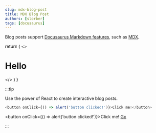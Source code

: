 ```yaml
---
slug: mdx-blog-post
title: MDX Blog Post
authors: [slorber]
tags: [docusaurus]
---
```


Blog posts support [Docusaurus Markdown features](https://docusaurus.io/docs/markdown-features), such as [MDX](https://mdxjs.com/).

  return (
   <>
       <h1> Hello </h1>
   </>
  )
}

:::tip

Use the power of React to create interactive blog posts.

```js
<button onClick={() => alert('button clicked!')}>Click me!</button>
```

<button onClick={() => alert('button clicked!')}>Click me!</button>
<a href="https://www.google.com.tw/">Go</a>

:::

<Test/>
<Test/>
<Test/>
<Test/>